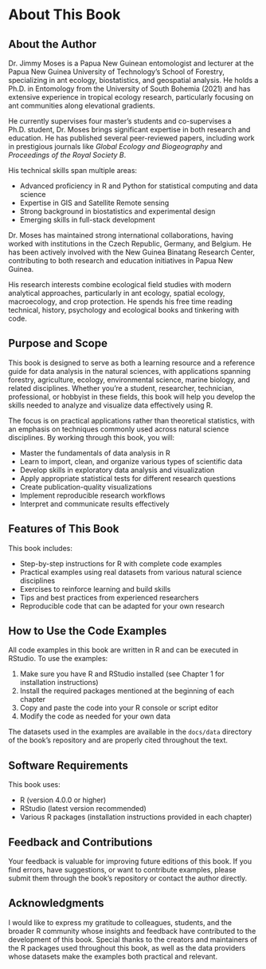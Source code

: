 # About This Book {.unnumbered}

## About the Author

Dr. Jimmy Moses is a Papua New Guinean entomologist and lecturer at the Papua New Guinea University of Technology's School of Forestry, specializing in ant ecology, biostatistics, and geospatial analysis. He holds a Ph.D. in Entomology from the University of South Bohemia (2021) and has extensive experience in tropical ecology research, particularly focusing on ant communities along elevational gradients.

He currently supervises four master's students and co-supervises a Ph.D. student, Dr. Moses brings significant expertise in both research and education. He has published several peer-reviewed papers, including work in prestigious journals like *Global Ecology and Biogeography* and *Proceedings of the Royal Society B*.

His technical skills span multiple areas:

- Advanced proficiency in R and Python for statistical computing and data science
- Expertise in GIS and Satellite Remote sensing
- Strong background in biostatistics and experimental design
- Emerging skills in full-stack development

Dr. Moses has maintained strong international collaborations, having worked with institutions in the Czech Republic, Germany, and Belgium. He has been actively involved with the New Guinea Binatang Research Center, contributing to both research and education initiatives in Papua New Guinea.

His research interests combine ecological field studies with modern analytical approaches, particularly in ant ecology, spatial ecology, macroecology, and crop protection. He spends his free time reading technical, history, psychology and ecological books and tinkering with code.

## Purpose and Scope

This book is designed to serve as both a learning resource and a reference guide for data analysis in the natural sciences, with applications spanning forestry, agriculture, ecology, environmental science, marine biology, and related disciplines. Whether you're a student, researcher, technician, professional, or hobbyist in these fields, this book will help you develop the skills needed to analyze and visualize data effectively using R.

The focus is on practical applications rather than theoretical statistics, with an emphasis on techniques commonly used across natural science disciplines. By working through this book, you will:

- Master the fundamentals of data analysis in R
- Learn to import, clean, and organize various types of scientific data
- Develop skills in exploratory data analysis and visualization
- Apply appropriate statistical tests for different research questions
- Create publication-quality visualizations
- Implement reproducible research workflows
- Interpret and communicate results effectively

## Features of This Book

This book includes:

- Step-by-step instructions for R with complete code examples
- Practical examples using real datasets from various natural science disciplines
- Exercises to reinforce learning and build skills
- Tips and best practices from experienced researchers
- Reproducible code that can be adapted for your own research

## How to Use the Code Examples

All code examples in this book are written in R and can be executed in RStudio. To use the examples:

1. Make sure you have R and RStudio installed (see Chapter 1 for installation instructions)
2. Install the required packages mentioned at the beginning of each chapter
3. Copy and paste the code into your R console or script editor
4. Modify the code as needed for your own data

The datasets used in the examples are available in the `docs/data` directory of the book's repository and are properly cited throughout the text.

## Software Requirements

This book uses:

- R (version 4.0.0 or higher)
- RStudio (latest version recommended)
- Various R packages (installation instructions provided in each chapter)

## Feedback and Contributions

Your feedback is valuable for improving future editions of this book. If you find errors, have suggestions, or want to contribute examples, please submit them through the book's repository or contact the author directly.

## Acknowledgments

I would like to express my gratitude to colleagues, students, and the broader R community whose insights and feedback have contributed to the development of this book. Special thanks to the creators and maintainers of the R packages used throughout this book, as well as the data providers whose datasets make the examples both practical and relevant.
